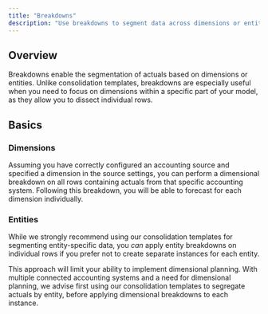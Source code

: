 ```yaml
---
title: "Breakdowns"
description: "Use breakdowns to segment data across dimensions or entities for more detailed planning."
---
```


## Overview

Breakdowns enable the segmentation of actuals based on dimensions or entities. Unlike consolidation templates, breakdowns are especially useful when you need to focus on dimensions within a specific part of your model, as they allow you to dissect individual rows.

## Basics

### Dimensions

Assuming you have correctly configured an accounting source and specified a dimension in the source settings, you can perform a dimensional breakdown on all rows containing actuals from that specific accounting system. Following this breakdown, you will be able to forecast for each dimension individually.

### Entities

While we strongly recommend using our consolidation templates for segmenting entity-specific data, you *can* apply entity breakdowns on individual rows if you prefer not to create separate instances for each entity.

This approach will limit your ability to implement dimensional planning. With multiple connected accounting systems and a need for dimensional planning, we advise first using our consolidation templates to segregate actuals by entity, before applying dimensional breakdowns to each instance.